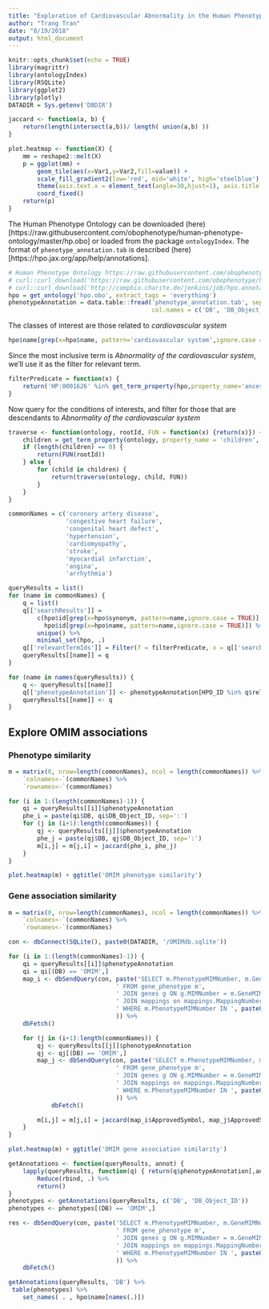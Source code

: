 ```yaml
---
title: "Exploration of Cardiovascular Abnormality in the Human Phenotype Ontology"
author: "Trang Tran"
date: "8/19/2018"
output: html_document
---
```


```r
knitr::opts_chunk$set(echo = TRUE)
library(magrittr)
library(ontologyIndex)
library(RSQLite)
library(ggplot2)
library(plotly)
DATADIR = Sys.getenv('DBDIR')

jaccard <- function(a, b) {
    return(length(intersect(a,b))/ length( union(a,b) ))
}

plot.heatmap <- function(X) {
    mm = reshape2::melt(X)
    p = ggplot(mm) +
        geom_tile(aes(x=Var1,y=Var2,fill=value)) +
        scale_fill_gradient2(low='red', mid='white', high='steelblue') +
        theme(axis.text.x = element_text(angle=30,hjust=1), axis.title.x = element_blank(), axis.title.y = element_blank()) +
        coord_fixed() 
    return(p)   
}
```

The Human Phenotype Ontology can be downloaded (here)[https://raw.githubusercontent.com/obophenotype/human-phenotype-ontology/master/hp.obo] or loaded from the package `ontologyIndex`. The format of `phenotype_annotation.tab` is described (here)[https://hpo.jax.org/app/help/annotations].

```r
# Human Phenotype Ontology https://raw.githubusercontent.com/obophenotype/human-phenotype-ontology/master/hp.obo
# curl::curl_download('https://raw.githubusercontent.com/obophenotype/human-phenotype-ontology/master/hp.obo',destfile = 'hpo.obo')
# curl::curl_download('http://compbio.charite.de/jenkins/job/hpo.annotations/lastStableBuild/artifact/misc/phenotype_annotation.tab', destfile = 'phenotype_annotation.tab')
hpo = get_ontology('hpo.obo', extract_tags = 'everything')
phenotypeAnnotation = data.table::fread('phenotype_annotation.tab', sep='\t',header = FALSE, quote = "",
                                        col.names = c('DB', 'DB_Object_ID', 'DB_Name', 'Qualifier', 'HPO_ID', 'DB_Reference', 'Evidence_Code', 'Onset_Modifier', 'Frequency', 'Sex', 'Modifier', 'Aspect', 'Date_Created', 'Assigned_By'))
```

The classes of interest are those related to _cardiovascular system_

```r
hpo$name[grep(x=hpo$name, pattern='cardiovascular system',ignore.case = TRUE)]
```

Since the most inclusive term is _Abnormality of the cardiovascular system_, we'll use it as the filter for relevant term.

```r
filterPredicate = function(x) {
    return('HP:0001626' %in% get_term_property(hpo,property_name='ancestors',term=x)) 
}
```

Now query for the conditions of interests, and filter for those that are descendants to _Abnormality of the cardiovascular system_

```r
traverse <- function(ontology, rootId, FUN = function(x) {return(x)}) {
    children = get_term_property(ontology, property_name = 'children', rootId)
    if (length(children) == 0) {
        return(FUN(rootId))
    } else {
        for (child in children) {
            return(traverse(ontology, child, FUN))
        }
    }
}
```

```r
commonNames = c('coronary artery disease',
                'congestive heart failure',
                'congenital heart defect',
                'hypertension',
                'cardiomyopathy',
                'stroke',
                'myocardial infarction',
                'angina',
                'arrhythmia')

queryResults = list()
for (name in commonNames) {
    q = list()
    q[['searchResults']] =
        c(hpo$id[grep(x=hpo$synonym, pattern=name,ignore.case = TRUE)],
          hpo$id[grep(x=hpo$name, pattern=name,ignore.case = TRUE)]) %>%
        unique() %>%
        minimal_set(hpo, .)
    q[['relevantTermIds']] = Filter(f = filterPredicate, x = q[['searchResults']])
    queryResults[[name]] = q
}
```


```r
for (name in names(queryResults)) {
    q <- queryResults[[name]]
    q[['phenotypeAnnotation']] <- phenotypeAnnotation[HPO_ID %in% q$relevantTermIds]
    queryResults[[name]] <- q
}
```

## Explore OMIM associations

### Phenotype similarity

```r
m = matrix(0, nrow=length(commonNames), ncol = length(commonNames)) %>%
    `colnames<-`(commonNames) %>%
    `rownames<-`(commonNames)

for (i in 1:(length(commonNames)-1)) {
    qi = queryResults[[i]]$phenotypeAnnotation
    phe_i = paste(qi$DB, qi$DB_Object_ID, sep=':')
    for (j in (i+1):length(commonNames)) {
        qj <- queryResults[[j]]$phenotypeAnnotation
        phe_j = paste(qj$DB, qj$DB_Object_ID, sep=':')
        m[i,j] = m[j,i] = jaccard(phe_i, phe_j)
    }
}

plot.heatmap(m) + ggtitle('OMIM phenotype similarity')
```

### Gene association similarity

```r
m = matrix(0, nrow=length(commonNames), ncol = length(commonNames)) %>%
    `colnames<-`(commonNames) %>%
    `rownames<-`(commonNames)

con <- dbConnect(SQLite(), paste0(DATADIR, '/OMIMdb.sqlite'))

for (i in 1:(length(commonNames)-1)) {
    qi = queryResults[[i]]$phenotypeAnnotation
    qi = qi[(DB) == 'OMIM',]
    map_i <- dbSendQuery(con, paste('SELECT m.PhenotypeMIMNumber, m.GeneMIMNumber, m.MappingNumber, g.ApprovedSymbol',
                              ' FROM gene_phenotype m',
                              ' JOIN genes g ON g.MIMNumber = m.GeneMIMNumber',
                              ' JOIN mappings on mappings.MappingNumber = m.MappingNumber',
                              ' WHERE m.PhenotypeMIMNumber IN ', paste0('(', paste(qi$DB_Object_ID, collapse = ','), ')')
                              )) %>%
    dbFetch()

    for (j in (i+1):length(commonNames)) {
        qj <- queryResults[[j]]$phenotypeAnnotation
        qj <- qj[(DB) == 'OMIM',]
        map_j <- dbSendQuery(con, paste('SELECT m.PhenotypeMIMNumber, m.GeneMIMNumber, m.MappingNumber, g.ApprovedSymbol',
                              ' FROM gene_phenotype m',
                              ' JOIN genes g ON g.MIMNumber = m.GeneMIMNumber',
                              ' JOIN mappings on mappings.MappingNumber = m.MappingNumber',
                              ' WHERE m.PhenotypeMIMNumber IN ', paste0('(', paste(qj$DB_Object_ID, collapse = ','), ')')
                              )) %>%
            dbFetch()

        m[i,j] = m[j,i] = jaccard(map_i$ApprovedSymbol, map_j$ApprovedSymbol)
    }
}

plot.heatmap(m) + ggtitle('OMIM gene association similarity')
```

```r
getAnnotations <- function(queryResults, annot) {
    lapply(queryResults, function(q) { return(q$phenotypeAnnotation[,annot, with=FALSE]) }) %>%
        Reduce(rbind, .) %>%
        return()
}
phenotypes <- getAnnotations(queryResults, c('DB', 'DB_Object_ID'))
phenotypes <- phenotypes[(DB) == 'OMIM',]

```

```r
res <- dbSendQuery(con, paste('SELECT m.PhenotypeMIMNumber, m.GeneMIMNumber, m.MappingNumber, g.ApprovedSymbol, g.GeneName, mappings.MappingDescription',
                              ' FROM gene_phenotype m',
                              ' JOIN genes g ON g.MIMNumber = m.GeneMIMNumber',
                              ' JOIN mappings on mappings.MappingNumber = m.MappingNumber',
                              ' WHERE m.PhenotypeMIMNumber IN ', paste0('(', paste(phenotypes$DB_Object_ID, collapse = ','), ')')
                              )) %>%
    dbFetch()


```

```r
getAnnotations(queryResults, 'DB') %>%
 table(phenotypes) %>%
    set_names( . , hpo$name[names(.)])   
```
